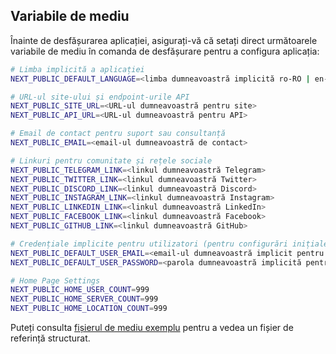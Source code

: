## Variabile de mediu

Înainte de desfășurarea aplicației, asigurați-vă că setați direct următoarele variabile de mediu în comanda de desfășurare pentru a configura aplicația:

```bash
# Limba implicită a aplicației
NEXT_PUBLIC_DEFAULT_LANGUAGE=<limba dumneavoastră implicită ro-RO | en-US>

# URL-ul site-ului și endpoint-urile API
NEXT_PUBLIC_SITE_URL=<URL-ul dumneavoastră pentru site>
NEXT_PUBLIC_API_URL=<URL-ul dumneavoastră pentru API>

# Email de contact pentru suport sau consultanță
NEXT_PUBLIC_EMAIL=<email-ul dumneavoastră de contact>

# Linkuri pentru comunitate și rețele sociale
NEXT_PUBLIC_TELEGRAM_LINK=<linkul dumneavoastră Telegram>
NEXT_PUBLIC_TWITTER_LINK=<linkul dumneavoastră Twitter>
NEXT_PUBLIC_DISCORD_LINK=<linkul dumneavoastră Discord>
NEXT_PUBLIC_INSTAGRAM_LINK=<linkul dumneavoastră Instagram>
NEXT_PUBLIC_LINKEDIN_LINK=<linkul dumneavoastră LinkedIn>
NEXT_PUBLIC_FACEBOOK_LINK=<linkul dumneavoastră Facebook>
NEXT_PUBLIC_GITHUB_LINK=<linkul dumneavoastră GitHub>

# Credențiale implicite pentru utilizatori (pentru configurări inițiale sau scopuri de testare)
NEXT_PUBLIC_DEFAULT_USER_EMAIL=<email-ul dumneavoastră implicit pentru utilizator>
NEXT_PUBLIC_DEFAULT_USER_PASSWORD=<parola dumneavoastră implicită pentru utilizator>

# Home Page Settings
NEXT_PUBLIC_HOME_USER_COUNT=999
NEXT_PUBLIC_HOME_SERVER_COUNT=999
NEXT_PUBLIC_HOME_LOCATION_COUNT=999
```

Puteți consulta [fișierul de mediu exemplu](https://github.com/perfect-panel/ppanel-web/blob/main/apps/user/.env.template) pentru a vedea un fișier de referință structurat.



<Giscus />

